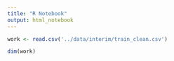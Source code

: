 ```yaml
---
title: "R Notebook"
output: html_notebook
---
```


```r
work <- read.csv('../data/interim/train_clean.csv')
```

```r
dim(work)
```

